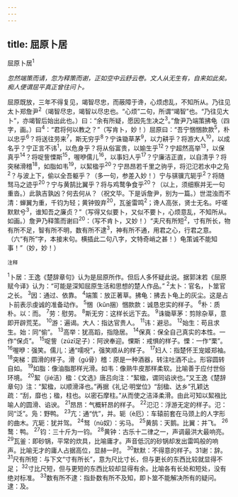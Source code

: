 ```yaml
---
---
---
```

title: 屈原卜居
---



屈原卜居<sup>1</sup>


*忽然端策而请，忽为释策而谢，正如空中云舒云卷。文人从无生有，自来如此矣。痴人便谓屈平真正曾往问卜。*

屈原既放，三年不得复见，竭智尽忠，而蔽障于谗，心烦虑乱，不知所从。乃往见太卜郑詹尹<sup>2</sup>（竭智尽忠，竭智以尽忠也。“心烦”二句，所谓“竭智”也。“乃往见大卜”，亦竭智后始出此也。）曰：“余有所疑，愿因先生决之<sup>3</sup>。”詹尹乃端策拂龟（四字，画。）曰<sup>4</sup>：“君将何以教之？”（写肯卜，妙！）屈原曰：“吾宁悃悃款款<sup>5</sup>，朴以忠乎<sup>6</sup>？将送往劳来<sup>7</sup>，斯无穷乎<sup>8</sup>？宁诛锄草茅<sup>9</sup>，以力耕乎？将游大人<sup>10</sup>，以成名乎？宁正言不讳<sup>1</sup>，以危身乎？将从俗富贵，以媮生乎<sup>12</sup>？宁超然高举<sup>13</sup>，以保真乎<sup>14</sup>？将哫訾慄斯<sup>15</sup>，喔咿儒儿<sup>16</sup>，以事妇人乎<sup>17</sup>？宁廉洁正直，以自清乎？将突梯滑稽<sup>18</sup>，如脂如韦<sup>19</sup>，以絜楹乎<sup>20</sup>？宁昂昂若千里之驹乎，将氾氾若水中之凫<sup>2</sup>？与波上下，偷以全吾躯乎？（多一句，参差入妙！）宁与骐骥亢轭乎<sup>2</sup>？将随驽马之迹乎<sup>20</sup>？宁与黄鹄比翼乎？将与鸡鹜争食乎<sup>20</sup>？（以上，须细察并无一句重沓。）此孰吉孰凶？何去何从？（祝文毕。下是诉詹尹，别为一篇。）世混浊而不清：蝉翼为重，千钧为轻；黄钟毁弃<sup>20</sup>，瓦釜雷鸣<sup>2</sup>；谗人高张，贤士无名。吁嗟默默兮<sup>3</sup>，谁知吾之廉贞？”（写得又似要卜，又似不要卜，心烦意乱，不知所从。如画。）詹尹乃释策而谢曰<sup>20</sup>：（写不肯卜，又妙！）“夫尺有所短<sup>2</sup>，寸有所长，物有所不足，智有所不明，数有所不逮<sup>3</sup>，神有所不通，用君之心，行君之意。（六“有所”字，本接末句。横插此二句八字，文特奇峭之甚！）龟策诚不能知事！”（妙，妙！）

<sup>注释</sup>

<sup>1</sup>卜居：王逸《楚辞章句》认为是屈原所作。但后人多怀疑此说。据郭沫若《屈原赋今译》认为：“可能是深知屈原生活和思想的楚人作品。”
<sup>2</sup>太卜：官名，卜筮官之长。
<sup>3</sup>因：通过、依靠。
<sup>4</sup>端策：放正著草。拂龟：拂去卜龟上的灰尘。这是占卜前表示虔诚的准备动作。
<sup>5</sup>悃（kǔn捆）悃款款：诚恳忠实的样子。
<sup>6</sup>朴：质朴。以：而。
<sup>7</sup>劳：慰劳。
<sup>8</sup>斯无穷：这样长远下去。
<sup>9</sup>诛锄草茅：剪除杂草，意即开辟荒芜。
<sup>10</sup>游：遍谒。大人：指达官贵人。
<sup>11</sup>讳：避忌。
<sup>12</sup>始生：苟且求生。始：同“偷”。
<sup>13</sup>高举：犹高蹈，指隐居。
<sup>14</sup>保真：保全自己真实的本性。一作“保贞”。
<sup>15</sup>哫訾（zúzī足子）：阿谀奉迎。惈斯：戒惧的样子。慄：一作“栗”。
<sup>16</sup>喔咿：强笑。儒儿：通“嚅唲”，强笑顺从的样子。
<sup>17</sup>妇人：指楚怀王宠姬郑袖。
<sup>18</sup>突梯：圆滑的样子。滑（gú骨）稽：原是一种酒器，转注吐酒不止。形容圆转自如。
<sup>19</sup>如脂：像油脂那样光滑。如韦：像熟牛皮那样柔软。比喻善于应付世俗环境。
<sup>20</sup>絜（jié洁）楹：《文选》唐吕向注：“絜楹，谓同谄谀也。”又王逸《楚辞章句》注：“絜楹，以顺滑泽也。”再据《礼记·明堂位》“刮楹、达乡”孔颖达疏：“刮，靡也；楹，柱也。以密石摩柱。”从而使之洁泽柔滑。由此可知以絜襁比喻人的圆滑、谄谀。
<sup>21</sup>昂昂：气概轩昂的样子。
<sup>22</sup>氾氾：浮游无定的样子。氾：同“泛”。凫：野鸭。
<sup>23</sup>亢：通“伉”，并。轭（è厄）：车辕前套在马颈上的人字形的曲木。亢轭：犹并驾。
<sup>24</sup>驽（nù奴）：劣马。
<sup>25</sup>黄鹄：天鹅。比翼：并飞。
<sup>26</sup>鹜：鸭。
<sup>27</sup>钧：三十斤为一钧。
<sup>28</sup>黄钟：古乐十二律之一，声调最洪大最响亮。
<sup>29</sup>瓦釜：即砂锅，平常的炊具，比喻庸才。声音低沉的砂锅却发出雷鸣般的响声。比喻无才的庸人占据高位，显赫一时。
<sup>30</sup>默默：不得意的样子。31谢：辞。
<sup>31</sup>尺有所短：与下文“寸有所长”，意为尺比寸长，但与更长的东西比较就显得不足；
<sup>32</sup>寸比尺短，但与更短的东西比较却显得有余。比喻各有长处和短处，没有绝对标准。
<sup>33</sup>数有所不逮：指卦数有所不及知，即卜筮不能解决所有的疑问。逮：及。